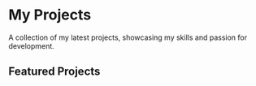 
# My Projects

<div className=' text-black text-stroke-purple'>
A collection of my latest projects, showcasing my skills and passion for development.

## Featured Projects

</div>
<ProjectCard
  title='Project 1'
  description='A desc.'
  link='/projects/project1'
  image='/beautiful.jpg'
/>

<ProjectCard
  title='Project 2'
  image='/beautiful.jpg'
  description='Desc.'
  link='/projects/project2'
/>

<ProjectCard
  title='Project 3'
  image='/cute.jpg'
  description='Desc.'
  link='/projects/project3'
/>
